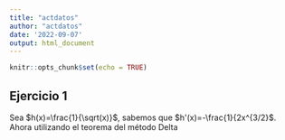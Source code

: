---
title: "actdatos"
author: "actdatos"
date: '2022-09-07'
output: html_document
---

```{r setup, include=FALSE}
knitr::opts_chunk$set(echo = TRUE)
```

## Ejercicio 1

Sea $h(x)=\frac{1}{\sqrt(x)}$, sabemos que $h'(x)=-\frac{1}{2x^{3/2}$. Ahora utilizando el teorema del método Delta

